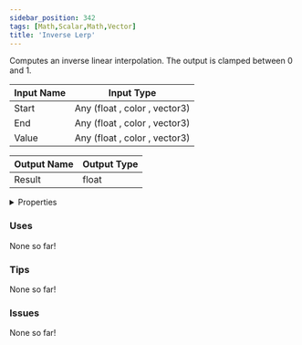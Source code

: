 ```yaml
---
sidebar_position: 342
tags: [Math,Scalar,Math,Vector]
title: 'Inverse Lerp'
---
```


Computes an inverse linear interpolation. The output is clamped between 0 and 1.






<EsbSvg />

| Input Name | Input Type |
|-----------|-----------|
| Start | Any (float , color , vector3) |
| End | Any (float , color , vector3) |
| Value | Any (float , color , vector3) |

| Output Name | Output Type |
|-----------|-----------|
| Result | float |


<details>
  <summary>Properties</summary>
  <div>
    <div>
    <table>
      <thead>
        <tr>
          <th>Is beta required?</th>
          <th>❌</th>
        </tr>
        <tr>
          <th>Is this chip a trolling risk?</th>
          <th>❌</th>
        </tr>
        <tr>
          <th>Is this chip a role assignment risk?</th>
          <th>❌</th>
        </tr>
        <tr>
          <th>Chip UUID</th>
          <th>9d811bd5-2a4a-4368-80ea-635004b6c06b</th>
        </tr>
      </thead>
    </table>
    </div>
  </div>
</details>

### Uses

None so far!

### Tips

None so far!

### Issues

None so far!